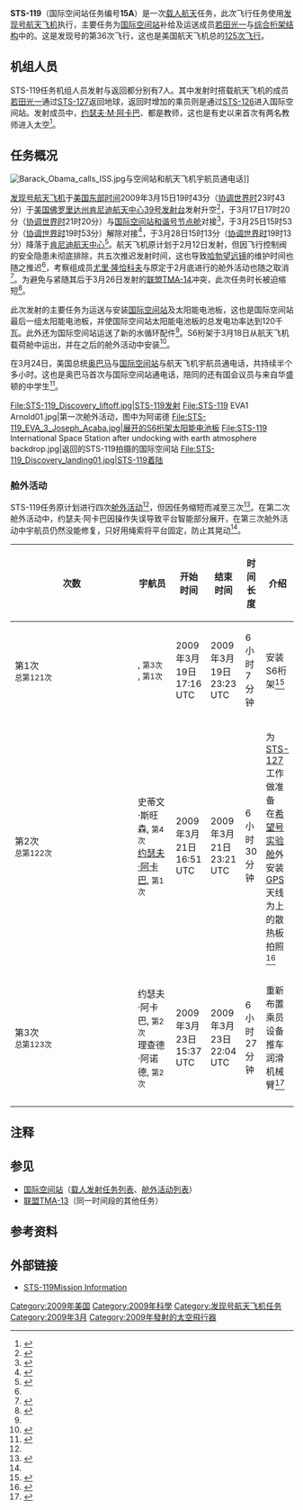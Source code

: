 {{noteTA
|G1=Aero
}}
{{Infobox spaceflight 
| name                  = STS-119
| image                 =Space Shuttle Discovery under a full moon, 03-11-09.jpg
| image_caption         = 满月下等待发射的STS-119
| insignia              = STS-119_Patch.svg
| mission_type      = [[国际空间站|国际空间站]]补给<br>运送国际空间站部件
| operator              = [[NASA|NASA]]
| COSPAR_ID             = 2009-012A
| SATCAT                = 34541
| mission_duration      = 12天19小时29分钟
| distance_travelled    = 
| orbits_completed      =202

| spacecraft            = [[发现号航天飞机|发现号航天飞机]]
| manufacturer          = 
| launch_mass           =  2,050,994千克（4,521,669磅，总体）<br>120,859千克（266,448磅，轨道器）<ref name="kit">{{cite web|url=https://www.nasa.gov/pdf/304681main_STS-119_Press_Kit.pdf|title=STS-119 Press Kit|accessdate=2020-08-12|publisher=[[NASA|NASA]]|date=2009-03-11|author=NASA|archive-date=2017-05-18|archive-url=https://web.archive.org/web/20170518132729/https://www.nasa.gov/pdf/304681main_STS-119_Press_Kit.pdf|dead-url=no}}</ref>
| landing_mass         = 91,166千克（200,986磅）<ref name="kit"/>

| launch_date           =2009年3月15日 23:43 ([[UTC|UTC]])
| launch_site           = [[肯尼迪航天中心|肯尼迪航天中心]] [[肯尼迪航天中心39号发射台|LC-39A]]

| landing_date          = 2009年3月28日 19:13 ([[UTC|UTC]])
| landing_site          = [[肯尼迪航天中心|肯尼迪航天中心]]{{le|航天飞机着陆设施|Shuttle Landing Facility}}

| crew_size             = 7
| crew_members          ={{le|李·阿尔尚博|Lee J. Archambault}}<br />{{le|多米尼克·安东内利|Dominic A. Antonelli}}<br />[[约瑟夫·M·阿卡巴|约瑟夫·M·阿卡巴]]<br />{{le|史蒂文·斯旺森|Steven R. Swanson}}<br />{{le|理查德·阿诺德|Richard R. Arnold}}<br />{{le|约翰·菲利普斯|John L. Phillips}}
| crew_launching         =[[若田光一|若田光一]]
| crew_landing         ={{le|桑德拉·马格努斯|Sandra Magnus}}
| crew_callsign         = 
| crew_photo           = Sts119_crew_portrait.jpg
| crew_photo_caption    = 前排（从左到右）：安东内利、阿尔尚博<br>后排（从左到右）：阿卡巴、菲利普斯、斯旺森、阿诺德、若田

| orbit_epoch           = 
| orbit_reference       = [[地心轨道|地心轨道]]
| orbit_regime          = [[近地轨道|近地轨道]]
| orbit_periapsis       = 
| orbit_apoapsis        = 
| orbit_inclination     = 51.64°
| orbit_period          = 90分钟
| apsis                 = 地
| docking               = 
 {{Infobox spaceflight/Dock
   | docking_target     = [[国际空间站|国际空间站]]
   | docking_type       = dock
   | docking_port       = [[和谐号节点舱|和谐号节点舱]]
   | docking_date       = 2009年3月17日 21:20 ([[UTC|UTC]])
   | undocking_date     = 2009年3月25日 19:53 ([[UTC|UTC]])
   | time_docked        = 7天22小时33分钟
}}

| previous_mission      = [[File:STS-126_patch.svg|30px]] [[STS-126|STS-126]]
| next_mission          = [[STS-125|STS-125]] [[File:STS-125_patch.svg|30px]]
| programme             = [[美国航天飞机计划|美国航天飞机计划]]
}}
'''STS-119'''（国际空间站任务编号'''15A'''）是一次[[载人航天|载人航天]]任务，此次飞行任务使用[[发现号航天飞机|发现号航天飞机]]执行，主要任务为[[国际空间站|国际空间站]]补给及运送{{le|远征18|Expedition 18}}成员[[若田光一|若田光一]]与[[综合桁架结构|综合桁架结构]]中的{{le|国际空间站P6、S6桁架|Integrated_Truss_Structure#P6,_S6_trusses|S6桁架}}。这是发现号的第36次飞行，这也是美国航天飞机总的[[航天飞机任务列表|125次飞行]]。

== 机组人员 ==
STS-119任务机组人员发射与返回都分别有7人。其中发射时搭载航天飞机的成员[[若田光一|若田光一]]通过[[STS-127|STS-127]]返回地球，返回时增加的乘员{{le|桑德拉·马格努斯|Sandra Magnus}}则是通过[[STS-126|STS-126]]进入国际空间站。发射成员中，[[约瑟夫·M·阿卡巴|约瑟夫·M·阿卡巴]]、{{le|理查德·阿诺德|Richard R. Arnold}}都是教师，这也是有史以来首次有两名教师进入太空<ref>{{cite news|title=两名美国教师即将搭乘发现号航天飞机升空(图)|url=http://mil.news.sina.com.cn/s/2009-03-11/0946545097.html|accessdate=2020-08-12|work=[[新浪网|新浪]]航空航天|date=2009-03-11|archive-date=2020-09-12|archive-url=https://web.archive.org/web/20200912111226/http://mil.news.sina.com.cn/s/2009-03-11/0946545097.html|dead-url=no}}</ref>。
{{Spaceflight crew
|references=<ref>{{cite web|url=https://www.nasa.gov/mission_pages/shuttle/shuttlemissions/sts119/main/119_crew.html|title=STS-119 Crew|accessdate=2020-08-12|publisher=[[NASA|NASA]]|date=2009-04-02|author=NASA|archive-date=2020-08-12|archive-url=https://web.archive.org/web/20200812175745/https://www.nasa.gov/mission_pages/shuttle/shuttlemissions/sts119/main/119_crew.html|dead-url=no}}</ref>
|position1         = 指令长
|crew1_up          = {{flagicon|USA}} {{le|李·阿尔尚博|Lee J. Archambault}}
|agency1_up        = [[NASA|NASA]]
|flights1_up       = 2{{notetag|name="la"|也是最后一次飞行任务。}}
|position2         = 驾驶员
|crew2_up          = {{flagicon|USA}}{{le|多米尼克·安东内利|Dominic A. Antonelli}}
|agency2_up        = [[NASA|NASA]]
|flights2_up       = 1
|position3         = 任务专家1
|crew3_up          = {{flagicon|USA}} [[约瑟夫·M·阿卡巴|约瑟夫·M·阿卡巴]]
|agency3_up        = [[NASA|NASA]]
|flights3_up       = 1
|position4         = 任务专家2
|crew4_up          = {{flagicon|USA}} {{le|史蒂文·斯旺森|Steven R. Swanson}}
|agency4_up        = [[NASA|NASA]]
|flights4_up       = 2
|position5         = 任务专家3
|crew5_up          = {{flagicon|USA}} {{le|理查德·阿诺德|Richard R. Arnold}}
|agency5_up        = [[NASA|NASA]]
|flights5_up       = 1
|position6         = 任务专家4
|crew6_up          = {{flagicon|USA}} {{le|约翰·菲利普斯|John L. Phillips}}
|agency6_up        = [[NASA|NASA]]
|flights6_up       = 3{{notetag|name="la"}}
|position7         = 国际空间站<br>飞行工程师
|crew7_up          = {{flagicon|JPN}} [[若田光一|若田光一]]
|agency7_up        = [[宇宙航空研究开发机构|宇宙航空研究开发机构]]
|flights7_up     = 3
|expedition7_up  = {{le|远征18|Expedition 18}}
|crew7_down        ={{flagicon|USA}} {{le|桑德拉·马格努斯|Sandra Magnus}}
|agency7_down        = [[NASA|NASA]]
|flights7_down     = 2
|expedition7_down  = {{le|远征18|Expedition 18}}
}}

== 任务概况 ==
[[File:Barack_Obama_calls_ISS.jpg|thumb]]与空间站和航天飞机宇航员通电话]]

[[发现号航天飞机|发现号航天飞机]]于[[美国东部时间|美国东部时间]]2009年3月15日19时43分（[[协调世界时|协调世界时]]23时43分）于[[美国|美国]][[佛罗里达州|佛罗里达州]][[肯尼迪航天中心|肯尼迪航天中心]][[肯尼迪航天中心39号发射台|39号发射台]]发射升空<ref>{{cite news|title=美国发现号航天飞机成功发射升空(组图)|url=http://mil.news.sina.com.cn/s/2009-03-16/0802545544.html|accessdate=2020-08-12|work=[[新浪网|新浪]]航空航天|date=2009-03-16|archive-date=2011-11-22|archive-url=https://web.archive.org/web/20111122052903/http://mil.news.sina.com.cn/s/2009-03-16/0802545544.html|dead-url=no}}</ref>，于3月17日17时20分（[[协调世界时|协调世界时]]21时20分）与[[国际空间站|国际空间站]][[和谐号节点舱|和谐号节点舱]]对接<ref>{{cite news|title=美国发现号航天飞机与国际空间站对接(组图)|url=http://mil.news.sina.com.cn/s/2009-03-18/0912545792.html|accessdate=2020-08-12|work=[[新浪网|新浪]]航空航天|date=2009-03-18|archive-date=2020-09-12|archive-url=https://web.archive.org/web/20200912111214/http://mil.news.sina.com.cn/s/2009-03-18/0912545792.html|dead-url=no}}</ref>，于3月25日15时53分（[[协调世界时|协调世界时]]19时53分）解除对接<ref>{{cite news|title=组图：发现号脱离国际空间站 宇航员互拥道别|url=http://mil.news.sina.com.cn/p/s/2009-03-26/1021546661.html|accessdate=2020-08-12|work=[[新浪网|新浪]]航空航天|date=2009-03-26|archive-date=2020-09-12|archive-url=https://web.archive.org/web/20200912111235/http://mil.news.sina.com.cn/p/s/2009-03-26/1021546661.html|dead-url=no}}</ref>，于3月28日15时13分（[[协调世界时|协调世界时]]19时13分）降落于[[肯尼迪航天中心|肯尼迪航天中心]]{{le|航天飞机着陆设施|Shuttle Landing Facility}}<ref name="jl">{{cite news|title=美国发现号航天飞机顺利返航着陆成功(组图)|url=http://mil.news.sina.com.cn/s/2009-03-29/0320546866.html|accessdate=2020-08-12|work=[[新浪网|新浪]]航空航天|date=2009-03-29|archive-date=2020-09-12|archive-url=https://web.archive.org/web/20200912111226/http://mil.news.sina.com.cn/s/2009-03-29/0320546866.html|dead-url=no}}</ref>。航天飞机原计划于2月12日发射，但因飞行控制阀的安全隐患未彻底排除，共五次推迟发射时间{{notetag|分别于2月3日宣布推迟至不早于2月19日<ref>{{cite news|title=美国发现号航天飞机发射日期推后至少1周|url=http://mil.news.sina.com.cn/s/2009-02-04/1113540811.html|accessdate=2020-08-12|work=[[新浪网|新浪]]航空航天|date=2009-02-04|archive-date=2020-09-12|archive-url=https://web.archive.org/web/20200912113730/http://mil.news.sina.com.cn/s/2009-02-04/1113540811.html|dead-url=no}}</ref>、2月7日宣布推迟至不早于2月22日<ref>{{cite news|title=美再度推迟发现号航天飞机发射时间|url=http://mil.news.sina.com.cn/s/2009-02-08/0954541311.html|accessdate=2020-08-12|work=[[新浪网|新浪]]航空航天|date=2009-02-08|archive-date=2020-09-12|archive-url=https://web.archive.org/web/20200912113745/http://mil.news.sina.com.cn/s/2009-02-08/0954541311.html|dead-url=no}}</ref>、2月13日宣布推迟至不早于2月27日<ref name="tc">{{cite news|title=美国发现号航天飞机再次推迟发射|url=http://mil.news.sina.com.cn/s/2009-02-14/1214542133.html|accessdate=2020-08-12|work=[[新浪网|新浪]]航空航天|date=2009-02-14|archive-date=2020-09-12|archive-url=https://web.archive.org/web/20200912111300/http://mil.news.sina.com.cn/s/2009-02-14/1214542133.html|dead-url=no}}</ref>、2月20日宣布再次推迟<ref>{{cite news|title=美宇航局第4次推迟发射发现号航天飞机(图)|url=http://mil.news.sina.com.cn/s/2009-02-23/0922543149.html|accessdate=2020-08-12|work=[[新浪网|新浪]]航空航天|date=2009-02-23|archive-date=2020-09-12|archive-url=https://web.archive.org/web/20200912111305/http://mil.news.sina.com.cn/s/2009-02-23/0922543149.html|dead-url=no}}</ref>、2月25日宣布推迟至3月12日<ref>{{cite news|title=美航天局暂定3月12日发射发现号航天飞机|url=http://mil.news.sina.com.cn/s/2009-02-26/1420543645.html|accessdate=2020-08-12|work=[[新浪网|新浪]]航空航天|date=2009-02-26|archive-date=2020-09-12|archive-url=https://web.archive.org/web/20200912111327/http://mil.news.sina.com.cn/s/2009-02-26/1420543645.html|dead-url=no}}</ref>、3月11日宣布推迟至3月15日<ref>{{cite news|title=美发现号航天飞机最早将于3月15日发射(图)|url=http://mil.news.sina.com.cn/s/2009-03-12/1015545239.html|accessdate=2020-08-12|work=[[新浪网|新浪]]航空航天|date=2009-03-12|archive-date=2020-09-12|archive-url=https://web.archive.org/web/20200912111317/http://mil.news.sina.com.cn/s/2009-03-12/1015545239.html|dead-url=no}}</ref>。}}，这也导致[[哈勃望远镜|哈勃望远镜]]的维护时间也随之推迟<ref name="tc"/>，{{le|远征18|Expedition 18}}考察组成员[[尤里·隆恰科夫|尤里·隆恰科夫]]与{{le|迈克尔·芬克|Michael Fincke}}原定于2月底进行的舱外活动也随之取消<ref>{{cite news|title=国际空间站宇航员取消原定太空行走计划|url=http://mil.news.sina.com.cn/s/2009-02-27/0857543719.html|accessdate=2020-08-12|work=[[新浪网|新浪]]航空航天|date=2009-02-27|archive-date=2020-09-12|archive-url=https://web.archive.org/web/20200912111331/http://mil.news.sina.com.cn/s/2009-02-27/0857543719.html|dead-url=no}}</ref>。为避免与紧随其后于3月26日发射的[[联盟TMA-14|联盟TMA-14]]冲突，此次任务时长被迫缩短<ref>{{cite news|title=美国发现号避免同俄联盟号冲突必须17日前发射|url=http://mil.news.sina.com.cn/s/2009-03-12/0935545232.html|accessdate=2020-08-12|work=[[新浪网|新浪]]航空航天|date=2009-03-12|archive-date=2020-09-12|archive-url=https://web.archive.org/web/20200912111344/http://mil.news.sina.com.cn/s/2009-03-12/0935545232.html|dead-url=no}}</ref>。

此次发射的主要任务为运送与安装[[国际空间站|国际空间站]]{{le|国际空间站P6、S6桁架|Integrated_Truss_Structure#P6,_S6_trusses|S6桁架}}及太阳能电池板，这也是国际空间站最后一组太阳能电池板，并使国际空间站太阳能电池板的总发电功率达到120千瓦。此外还为国际空间站运送了新的水循环配件<ref name="jl"/>。S6桁架于3月18日从航天飞机载荷舱中运出，并在之后的舱外活动中安装<ref>{{cite news|title=宇航员将太阳能电池板搬出发现号货舱|url=http://mil.news.sina.com.cn/s/2009-03-20/0925546077.html|accessdate=2020-08-12|work=[[新浪网|新浪]]航空航天|date=2009-03-20|archive-date=2020-09-12|archive-url=https://web.archive.org/web/20200912111332/http://mil.news.sina.com.cn/s/2009-03-20/0925546077.html|dead-url=no}}</ref>。

在3月24日，美国总统[[奥巴马|奥巴马]]与[[国际空间站|国际空间站]]与航天飞机宇航员通电话，共持续半个多小时。这也是奥巴马首次与国际空间站通电话，陪同的还有国会议员与来自华盛顿的中学生<ref>{{cite news|title=奥巴马首次和宇航员通话 称着迷太空生活(图)|url=http://mil.news.sina.com.cn/s/2009-03-28/2109546862.html|accessdate=2020-08-12|work=[[新浪网|新浪]]航空航天|date=2009-03-28|archive-date=2020-09-12|archive-url=https://web.archive.org/web/20200912112534/http://mil.news.sina.com.cn/s/2009-03-28/2109546862.html|dead-url=no}}</ref>。

<gallery class="center">
File:STS-119_Discovery_liftoff.jpg|STS-119发射
File:STS-119 EVA1 Arnold01.jpg|第一次舱外活动，图中为阿诺德
File:STS-119_EVA_3_Joseph_Acaba.jpg|展开的S6桁架太阳能电池板
File:STS-119 International Space Station after undocking with earth atmosphere backdrop.jpg|返回的STS-119拍摄的国际空间站
File:STS-119_Discovery_landing01.jpg|STS-119着陆
</gallery>

=== 舱外活动 ===
STS-119任务原计划进行四次[[舱外活动|舱外活动]]<ref name="kit"/>，但因任务缩短而减至三次<ref>{{cite news|title=发现号航天飞机发射升空 运行时间缩短至13天|url=http://mil.news.sina.com.cn/s/2009-03-16/0954545565.html|accessdate=2020-08-12|work=[[新浪网|新浪]]航空航天|date=2009-03-16|archive-date=2020-09-12|archive-url=https://web.archive.org/web/20200912112537/http://mil.news.sina.com.cn/s/2009-03-16/0954545565.html|dead-url=no}}</ref>。在第二次舱外活动中，约瑟夫·阿卡巴因操作失误导致平台智能部分展开，在第三次舱外活动中宇航员仍然没能修复，只好用绳索将平台固定，防止其晃动<ref name="cw"/>。
{| class="wikitable" style="font-size:93%;text-align:center;"
|-
! width="8%"| 次数
! width="25%"| 宇航员
! width="12%"| 开始时间
! width="12%"| 结束时间
! width="12%"| 时间长度
! 介绍
|-
| 第1次<br /><small>总第121次</small>
| align=left|{{flagicon|USA}} {{le|史蒂文·斯旺森|Steven R. Swanson}}, <small>第3次</small><br />{{flagicon|USA}} {{le|理查德·阿诺德|Richard R. Arnold}}, <small>第1次</small>
| 2009年3月19日<br />17:16 UTC
| 2009年3月19日<br />23:23 UTC
| 6小时7分钟
| align=left| 安装S6桁架<ref>{{cite news|title=发现号宇航员开始太空行走维修国际空间站(图)|url=http://mil.news.sina.com.cn/s/2009-03-20/1108546094.html|accessdate=2020-08-12|work=[[新浪网|新浪]]航空航天|date=2009-03-20|archive-date=2020-09-12|archive-url=https://web.archive.org/web/20200912111406/http://mil.news.sina.com.cn/s/2009-03-20/1108546094.html|dead-url=no}}</ref>
|-
| 第2次<br /><small>总第122次</small>
| align=left|{{flagicon|USA}} 史蒂文·斯旺森, <small>第4次</small><br />{{flagicon|USA}} [[约瑟夫·阿卡巴|约瑟夫·阿卡巴]], <small>第1次</small>
| 2009年3月21日<br />16:51 UTC
| 2009年3月21日<br />23:21 UTC
| 6小时30分钟
| align=left| 为[[STS-127|STS-127]]工作做准备<br>在[[希望号实验舱|希望号实验舱]]外安装[[GPS|GPS]]天线<br>为{{le|国际空间站P1、S1桁架|Integrated_Truss_Structure#P1,_S1_trusses|P1、S1桁架}}上的散热板拍照<ref>{{cite news|title=发现号宇航员进行第二次太空行走|url=http://mil.news.sina.com.cn/s/2009-03-22/1118546150.html|accessdate=2020-08-12|work=[[新浪网|新浪]]航空航天|date=2009-03-22|archive-date=2020-09-12|archive-url=https://web.archive.org/web/20200912111409/http://mil.news.sina.com.cn/s/2009-03-22/1118546150.html|dead-url=no}}</ref>
|-
| 第3次<br /><small>总第123次</small>
| align=left|{{flagicon|USA}} 约瑟夫·阿卡巴, <small>第2次</small><br />{{flagicon|USA}} 理查德·阿诺德, <small>第2次</small>
| 2009年3月23日<br />15:37 UTC
| 2009年3月23日<br />22:04 UTC
| 6小时27分钟
| align=left| 重新布置乘员设备推车<br>润滑机械臂<ref name="cw">{{cite news|title=发现号航天飞机宇航员完成第三次太空行走|url=http://mil.news.sina.com.cn/s/2009-03-24/0839546237.html|accessdate=2020-08-12|work=[[新浪网|新浪]]航空航天|date=2009-03-24|archive-date=2020-09-12|archive-url=https://web.archive.org/web/20200912111419/http://mil.news.sina.com.cn/s/2009-03-24/0839546237.html|dead-url=no}}</ref>
|-
|}

==注释==
{{notefoot}}
==参见==
*[[国际空间站|国际空间站]]（[[国际空间站载人发射任务列表|载人发射任务列表]]、[[国际空间站舱外活动列表|舱外活动列表]]）
*[[联盟TMA-13|联盟TMA-13]]（同一时间段的其他任务）
== 参考资料 ==
{{reflist}}
== 外部链接 ==
*[https://www.nasa.gov/mission_pages/shuttle/shuttlemissions/sts119/main/index.html STS-119Mission Information]{{Wayback|url=https://www.nasa.gov/mission_pages/shuttle/shuttlemissions/sts119/main/index.html |date=20181109115953 }}
{{Manned ISS flight}}
{{发现号航天飞机}}
[[Category:2009年美国|Category:2009年美国]]
[[Category:2009年科學|Category:2009年科學]]
[[Category:发现号航天飞机任务|Category:发现号航天飞机任务]]
[[Category:2009年3月|Category:2009年3月]]
[[Category:2009年發射的太空飛行器|Category:2009年發射的太空飛行器]]